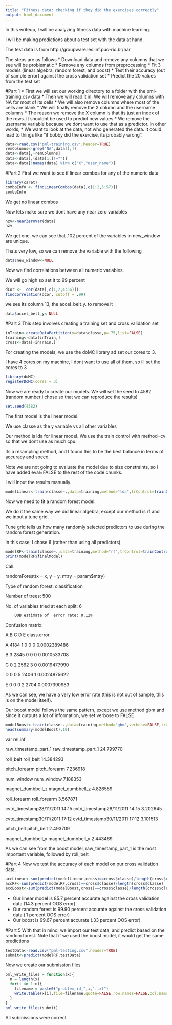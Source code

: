 ```yaml
---
title: "Fitness data: checking if they did the exercises correctly"
output: html_document
---
```


In this writeup, I will be analyzing fitness data with machine learning.

I will be making predictions about a test set with the data at hand.

The test data is from http://groupware.les.inf.puc-rio.br/har

The steps are as follows
* Download data and remove any columns that we see will be problematic
* Remove any columns from preprocessing
* Fit 3 models (linear algebra, random forest, and boost)
* Test their accuracy (out of sample error) against the cross validation set
* Predict the 20 values from the test set

#Part 1
* First we will set our working directory to a folder with the pml-training.csv data
* Then we will read it in. We will remove any columns with NA for most of its cells
* We will also remove columns where most of the cells are blank
* We will finally remove the X column and the username columns
* The reason we remove the X column is that its just an index of the rows. It shouldnt be used
to predict new values
* We remove the username variable because we dont want to use that as a predictor. In other words,
* We want to look at the data, not who generated the data. It could lead to things like "if bobby did the exercise, its probably wrong".

```r
data<-read.csv("pml-training.csv",header=TRUE)
remColumns<-grep("NA",data[1,])
data<-data[,-remColumns]
data<-data[,(data[1,]!="")]
data<-data[!names(data) %in% c("X","user_name")]
```

#Part 2 
First we want to see if linear combos for any of the numeric data
```r
library(caret)
comboInfo <- findLinearCombos(data[,c(1:2,5:57)])
comboInfo
```
We get no linear combos

Now lets make sure we dont have any near zero variables
```r
nzv<-nearZeroVar(data)
nzv
```
We get one. we can see that .102 percent of the variables in new_window are unique.


Thats very low, so we can remove the variable with the following
```r
data$new_window<-NULL
```

Now we find correlations between all numeric variables.

We will go high so set it to 99 percent
```r
dCor <-  cor(data[,c(1,2,4:56)])
findCorrelation(dCor, cutoff = .99)
```

we see its column 13, the accel_belt_y. to remove it
```r
data$accel_belt_y<-NULL
```

#Part 3
This step involves creating a training set and cross validation set
```r
inTrain<-createDataPartition(y=data$classe,p=.75,list=FALSE)
training<-data[inTrain,]
cross<-data[-inTrain,]
```
For creating the models, we use the doMC library ad set our cores to 3.

I have 4 cores on my machine, I dont want to use all of them, so ill set the cores to 3

```r
library(doMC)
registerDoMC(cores = 3)
```

Now we are ready to create our models. We will set the seed to 4582 (random number i chose so
that we can reproduce the results)
```r
set.seed(4582)
```

The first model is the linear model. 

We use classe as the y variable vs all other variables

Our method is lda for linear model. We use the train control with method=cv so that we dont 
use as much cpu. 

Its a resampling method, and I found this to be the best balance in terms
of accuracy and speed. 

Note we are not going to evaluate the model due to size constraints,
so i have added eval=FALSE to the rest of the code chunks. 

I will input the results manually.

```r
modelLinear<-train(classe~.,data=training,method="lda",trControl=trainControl(method="cv"))
```

Now we need to fit a random forest model. 

We do it the same way we did linear algebra, except our method is rf and we input a tune grid.

Tune grid tells us how many randomly selected predictors to use during the random forest generation.

In this case, I chose 6 (rather than using all predictors)
```r
modelRF<-train(classe~.,data=training,method="rf",trControl=trainControl(method="cv"),tuneGrid=expand.grid(mtry=6))
print(modelRF$finalModel)
```


Call:

randomForest(x = x, y = y, mtry = param$mtry) 

Type of random forest: classification

Number of trees: 500

No. of variables tried at each split: 6

        OOB estimate of  error rate: 0.12%

Confusion matrix:

A    B    C    D    E  class.error

A 4184    1    0    0    0 0.0002389486

B    3 2845    0    0    0 0.0010533708

C    0    2 2562    3    0 0.0019477990

D    0    0    5 2406    1 0.0024875622

E    0    0    0    2 2704 0.0007390983

As we can see, we have a very low error rate (this is not out of sample, this is on the model
itself).

Our boost model follows the same pattern, except we use method gbm and since it outputs a lot of information, we set verbose to FALSE
```r
modelBoost<-train(classe~.,data=training,method="gbm",verbose=FALSE,trControl=trainControl(method="cv"))
head(summary(modelBoost),10)
```

var   rel.inf

raw_timestamp_part_1                     raw_timestamp_part_1 24.799770

roll_belt                                           roll_belt 14.384293

pitch_forearm                                   pitch_forearm  7.236918

num_window                                         num_window  7.188353

magnet_dumbbell_z                           magnet_dumbbell_z  4.826559

roll_forearm                                     roll_forearm  3.567871

cvtd_timestamp28/11/2011 14:15 cvtd_timestamp28/11/2011 14:15  3.202645

cvtd_timestamp30/11/2011 17:12 cvtd_timestamp30/11/2011 17:12  3.101513

pitch_belt                                         pitch_belt  2.493709

magnet_dumbbell_y                           magnet_dumbbell_y  2.443469

As we can see from the boost model, raw_timestamp_part_1 is the most important variable,
followed by roll_belt

#Part 4
Now we test the accuracy of each model on our cross validation data.
```r
accLinear<-sum(predict(modelLinear,cross)==cross$classe)/length(cross$classe)
accRF<-sum(predict(modelRF,cross)==cross$classe)/length(cross$classe)
accBoost<-sum(predict(modelBoost,cross)==cross$classe)/length(cross$classe)
```

* Our linear model is 85.7 percent accurate against the cross validation data (14.3 percent OOS error)
* Our random forest is 99.90 percent accurate against the cross validation data (.1 percent OOS error)
* Our boost is 99.67 percent accurate (.33 percent OOS error)

#Part 5
With that in mind, we import our test data, and predict based on the random forest. Note that if we used
the boost model, it would get the same predictions
```r
testData<-read.csv("pml-testing.csv",header=TRUE)
submit<-predict(modelRF,testData)
```

Now we create our submission files
```r
pml_write_files = function(x){
  n = length(x)
  for(i in 1:n){
    filename = paste0("problem_id_",i,".txt")
    write.table(x[i],file=filename,quote=FALSE,row.names=FALSE,col.names=FALSE)
  }
}
pml_write_files(submit)
```

All submissions were correct


